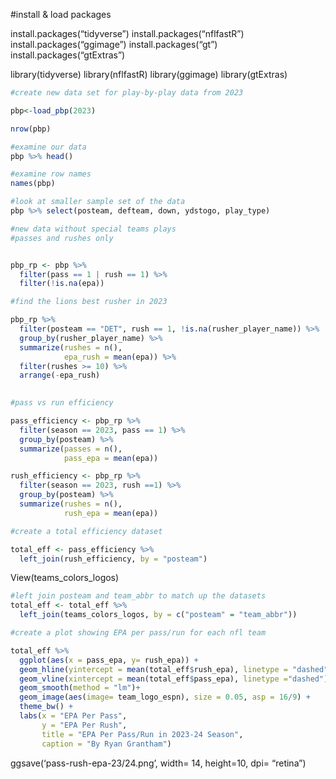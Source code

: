 #install & load packages

install.packages("tidyverse")
install.packages("nflfastR")
install.packages("ggimage")
install.packages("gt")
install.packages("gtExtras")


library(tidyverse)
library(nflfastR)
library(ggimage)
library(gtExtras)


```r
#create new data set for play-by-play data from 2023

pbp<-load_pbp(2023)

nrow(pbp)
```

```r
#examine our data
pbp %>% head()
```

```r
#examine row names
names(pbp)
```

```r
#look at smaller sample set of the data
pbp %>% select(posteam, defteam, down, ydstogo, play_type)
```

```r
#new data without special teams plays
#passes and rushes only


pbp_rp <- pbp %>% 
  filter(pass == 1 | rush == 1) %>% 
  filter(!is.na(epa))
```


```r
#find the lions best rusher in 2023

pbp_rp %>% 
  filter(posteam == "DET", rush == 1, !is.na(rusher_player_name)) %>% 
  group_by(rusher_player_name) %>% 
  summarize(rushes = n(),
            epa_rush = mean(epa)) %>% 
  filter(rushes >= 10) %>% 
  arrange(-epa_rush)
  
```


```r
#pass vs run efficiency

pass_efficiency <- pbp_rp %>% 
  filter(season == 2023, pass == 1) %>% 
  group_by(posteam) %>% 
  summarize(passes = n(),
            pass_epa = mean(epa))
```


```r
rush_efficiency <- pbp_rp %>% 
  filter(season == 2023, rush ==1) %>% 
  group_by(posteam) %>% 
  summarize(rushes = n(),
            rush_epa = mean(epa))
```

```r
#create a total efficiency dataset

total_eff <- pass_efficiency %>% 
  left_join(rush_efficiency, by = "posteam")
```

View(teams_colors_logos)

```r
#left join posteam and team_abbr to match up the datasets
total_eff <- total_eff %>% 
  left_join(teams_colors_logos, by = c("posteam" = "team_abbr"))
```

```r
#create a plot showing EPA per pass/run for each nfl team

total_eff %>% 
  ggplot(aes(x = pass_epa, y= rush_epa)) +
  geom_hline(yintercept = mean(total_eff$rush_epa), linetype = "dashed") +
  geom_vline(xintercept = mean(total_eff$pass_epa), linetype ="dashed")+
  geom_smooth(method = "lm")+
  geom_image(aes(image= team_logo_espn), size = 0.05, asp = 16/9) + 
  theme_bw() + 
  labs(x = "EPA Per Pass",
       y = "EPA Per Rush",
       title = "EPA Per Pass/Run in 2023-24 Season",
       caption = "By Ryan Grantham")
```

ggsave('pass-rush-epa-23/24.png', width= 14, height=10, dpi= "retina")







